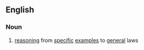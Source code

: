 ==English==

===Noun===
{{en-noun|head=[[rhetorical]] [[induction]]|-}}

# {{label|en|logic}} [[reasoning]] from [[specific]] [[example]]s to [[general]] laws